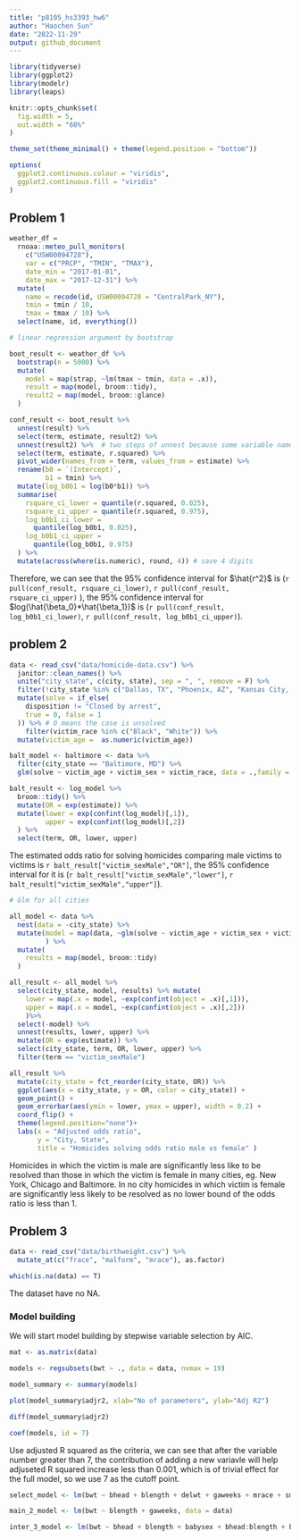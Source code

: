 ```yaml
---
title: "p8105_hs3393_hw6"
author: "Haochen Sun"
date: "2022-11-29"
output: github_document
---
```


```r
library(tidyverse)
library(ggplot2)
library(modelr)
library(leaps)

knitr::opts_chunk$set(
  fig.width = 5,
  out.width = "60%"
)

theme_set(theme_minimal() + theme(legend.position = "bottom"))

options(
  ggplot2.continuous.colour = "viridis",
  ggplot2.continuous.fill = "viridis"
)

```

## Problem 1
```r
weather_df = 
  rnoaa::meteo_pull_monitors(
    c("USW00094728"),
    var = c("PRCP", "TMIN", "TMAX"), 
    date_min = "2017-01-01",
    date_max = "2017-12-31") %>%
  mutate(
    name = recode(id, USW00094728 = "CentralPark_NY"),
    tmin = tmin / 10,
    tmax = tmax / 10) %>%
  select(name, id, everything())

# linear regression argument by bootstrap

boot_result <- weather_df %>% 
  bootstrap(n = 5000) %>% 
  mutate(
    model = map(strap, ~lm(tmax ~ tmin, data = .x)),
    result = map(model, broom::tidy),
    result2 = map(model, broom::glance)
  )

conf_result <- boot_result %>% 
  unnest(result) %>% 
  select(term, estimate, result2) %>% 
  unnest(result2) %>%  # two steps of unnest because some variable names overlap
  select(term, estimate, r.squared) %>% 
  pivot_wider(names_from = term, values_from = estimate) %>% 
  rename(b0 = `(Intercept)`,
         b1 = tmin) %>% 
  mutate(log_b0b1 = log(b0*b1)) %>% 
  summarise(
    rsquare_ci_lower = quantile(r.squared, 0.025),
    rsquare_ci_upper = quantile(r.squared, 0.975),
    log_b0b1_ci_lower = 
      quantile(log_b0b1, 0.025),
    log_b0b1_ci_upper = 
      quantile(log_b0b1, 0.975)
  ) %>% 
  mutate(across(where(is.numeric), round, 4)) # save 4 digits

```

Therefore, we can see that the 95% confidence interval for $\hat{r^2}$ is (`r pull(conf_result, rsquare_ci_lower)`, `r pull(conf_result, rsquare_ci_upper)` ), the 95% confidence interval for $log(\hat{\beta_0}*\hat{\beta_1})$ is (`r pull(conf_result, log_b0b1_ci_lower)`, `r pull(conf_result, log_b0b1_ci_upper)`).

## problem 2
```r
data <- read_csv("data/homicide-data.csv") %>% 
  janitor::clean_names() %>%
  unite("city_state", c(city, state), sep = ", ", remove = F) %>%
  filter(!city_state %in% c("Dallas, TX", "Phoenix, AZ", "Kansas City, MO", "Tulsa, AL")) %>% 
  mutate(solve = if_else(
    disposition != "Closed by arrest",
    true = 0, false = 1
  )) %>% # 0 means the case is unsolved 
    filter(victim_race %in% c("Black", "White")) %>% 
  mutate(victim_age =  as.numeric(victim_age))

balt_model <- baltimore <- data %>% 
  filter(city_state == "Baltimore, MD") %>% 
  glm(solve ~ victim_age + victim_sex + victim_race, data = .,family = binomial())

balt_result <- log_model %>%
  broom::tidy() %>% 
  mutate(OR = exp(estimate)) %>% 
  mutate(lower = exp(confint(log_model)[,1]),
         upper = exp(confint(log_model)[,2])
  ) %>% 
  select(term, OR, lower, upper)
```

The estimated odds ratio for solving homicides comparing male victims to victims is `r balt_result["victim_sexMale","OR"]`, the 95% confidence interval for it is (`r balt_result["victim_sexMale","lower"]`, `r balt_result["victim_sexMale","upper"]`). 

```r
# Glm for all cities

all_model <- data %>% 
  nest(data = -city_state) %>% 
  mutate(model = map(data, ~glm(solve ~ victim_age + victim_sex + victim_race, data = .x,family = binomial()))
         ) %>%
  mutate(
    results = map(model, broom::tidy)
  )

all_result <- all_model %>% 
  select(city_state, model, results) %>% mutate(
    lower = map(.x = model, ~exp(confint(object = .x)[,1])),
    upper = map(.x = model, ~exp(confint(object = .x)[,2])) 
    )%>% 
  select(-model) %>% 
  unnest(results, lower, upper) %>% 
  mutate(OR = exp(estimate)) %>% 
  select(city_state, term, OR, lower, upper) %>% 
  filter(term == "victim_sexMale")

all_result %>% 
  mutate(city_state = fct_reorder(city_state, OR)) %>% 
  ggplot(aes(x = city_state, y = OR, color = city_state)) +
  geom_point() +
  geom_errorbar(aes(ymin = lower, ymax = upper), width = 0.2) + 
  coord_flip() +
  theme(legend.position="none")+
  labs(x = "Adjusted odds ratio", 
       y = "City, State",
       title = "Homicides solving odds ratio male vs female" )
```

Homicides in which the victim is male are significantly less like to be resolved than those in which the victim is female in many cities, eg. New York, Chicago and Baltimore. In no city homicides in which victim is female are significantly less likely to be resolved as no lower bound of the odds ratio is less than 1.

## Problem 3
```r
data <- read_csv("data/birthweight.csv") %>% 
  mutate_at(c("frace", "malform", "mrace"), as.factor)

which(is.na(data) == T)
```

The dataset have no NA.

### Model building

We will start model building by stepwise variable selection by AIC.

```r
mat <- as.matrix(data)

models <- regsubsets(bwt ~ ., data = data, nvmax = 19)

model_summary <- summary(models)

plot(model_summary$adjr2, xlab="No of parameters", ylab="Adj R2")

diff(model_summary$adjr2)

coef(models, id = 7)
```
Use adjusted R squared as the criteria, we can see that after the variable number greater than 7, the contribution of adding a new variavle will help adjuseted R squared increase less than 0.001, which is of trivial effect for the full model, so we use 7 as the cutoff point. 

```r
select_model <- lm(bwt ~ bhead + blength + delwt + gaweeks + mrace + smoken + pnumsga, data = data)
```


```r
main_2_model <- lm(bwt ~ blength + gaweeks, data = data)

inter_3_model <- lm(bwt ~ bhead + blength + babysex + bhead:blength + bhead:babysex + blength:babysex + bhead:blength:babysex, data = data)
```
